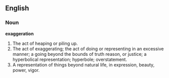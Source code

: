 ==English==

===Noun===

'''exaggeration'''

#The act of heaping or piling up.
#The act of exaggerating; the act of doing or representing in an excessive manner; a going beyond the bounds of truth reason, or justice; a hyperbolical representation; hyperbole; overstatement.
#A representation of things beyond natural life, in expression, beauty, power, vigor.